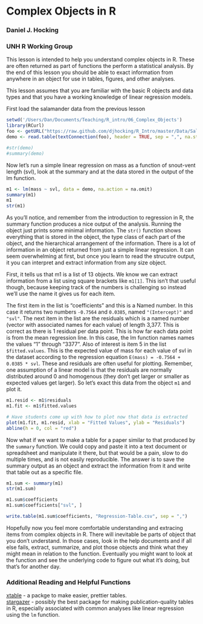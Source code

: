 # Complex Objects in R

### Daniel J. Hocking
### UNH R Working Group

This lesson is intended to help you understand complex objects in R. These are often returned as part of functions the perform a statistical analysis. By the end of this lesson you should be able to exact information from anywhere in an object for use in tables, figures, and other analyses.  

This lesson assumes that you are familiar with the basic R objects and data types and that you have a working knowledge of linear regression models.  

First load the salamander data from the previous lesson

```r
setwd('/Users/Dan/Documents/Teaching/R_intro/06_Complex_Objects')
library(RCurl)
foo <- getURL("https://raw.github.com/djhocking/R_Intro/master/Data/Salamander_Demographics.csv", followlocation = TRUE, cainfo = system.file("CurlSSL", "cacert.pem", package = "RCurl"))
demo <- read.table(textConnection(foo), header = TRUE, sep = ",", na.strings = NA)

#str(demo)
#summary(demo)
```

Now let's run a simple linear regression on mass as a function of snout-vent length (svl), look at the summary and at the data stored in the output of the lm function.

```r
m1 <- lm(mass ~ svl, data = demo, na.action = na.omit)
summary(m1)
m1
str(m1)
```

As you'll notice, and remember from the introduction to regression in R, the summary function produces a nice output of the analysis. Running the object just prints some minimal information. The `str()` function shows everything that is stored in the object, the type class of each part of the object, and the hierarchical arrangement of the information. There is a lot of information in an object returned from just a simple linear regression. It can seem overwhelming at first, but once you learn to read the strucutre output, it you can interpret and extract information from any size object.  

First, it tells us that m1 is a list of 13 objects. We know we can extract information from a list using square brackets like `m1[1]`. This isn't that useful though, because keeping track of the numbers is challenging so instead we'll use the name it gives us for each item.   

The first item in the list is "coefficients" and this is a Named number. In this case it returns two numbers `-0.7564` and `0.0385`, named `"(Intercept)"` and `"svl"`. The next item in the list are the residuals which is a named number (vector with associated names for each value) of length 3,377. This is correct as there is 1 residual per data point. This is how far each data point is from the mean regression line. In this case, the lm function names names the values "1" through "3377". Also of interest is item 5 in the list `$fitted.values`. This is the expected value of mass for each value of svl in the dataset according to the regression equation `E(mass) = -0.7564 + 0.0385 * svl`. These and residuals are often useful for plotting. Remember, one assumption of a linear model is that the residuals are normally distributed around 0 and homogenous (they don't get larger or smaller as expected values get larger). So let's exact this data from the object `m1` and plot it.

```r
m1.resid <- m1$residuals
m1.fit <- m1$fitted.values

# Have students come up with how to plot now that data is extracted
plot(m1.fit, m1.resid, xlab = "Fitted Values", ylab = "Residuals")
abline(h = 0, col = "red")
```

Now what if we want to make a table for a paper similar to that produced by the `summary` function. We could copy and paste it into a text document or spreadsheet and manipulate it there, but that would be a pain, slow to do multiple times, and is not easily reproducible. The answer is to save the summary output as an object and extract the information from it and write that table out as a specific file.

```r
m1.sum <- summary(m1)
str(m1.sum)

m1.sum$coefficients
m1.sum$coefficients["svl", ]

write.table(m1.sum$coefficients, "Regression-Table.csv", sep = ",")
```

Hopefully now you feel more comfortable understanding and extracing items from complex objects in R. There will inevitable be parts of object that you don't understand. In those cases, look in the help documents and if all else fails, extract, summarize, and plot those objects and think what they might mean in relation to the function. Eventually you might want to look at the function and see the underlying code to figure out what it's doing, but that's for another day.   

### Additional Reading and Helpful Functions
[xtable](http://cran.r-project.org/web/packages/xtable/vignettes/xtableGallery.pdf) - a packge to make easier, prettier tables.  
[stargazer](http://cran.r-project.org/web/packages/stargazer/vignettes/stargazer.pdf) - possibly the best package for making publication-quality tables in R, especially associated with common analyses like linear regression using the `lm` function.  





